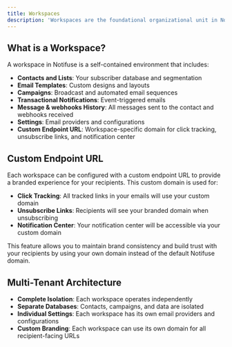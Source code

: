```yaml
---
title: Workspaces
description: 'Workspaces are the foundational organizational unit in Notifuse. They provide a complete, isolated environment for managing your email marketing operations, making it easy to separate different projects, clients, or business units.'
---
```


## What is a Workspace?

A workspace in Notifuse is a self-contained environment that includes:

- **Contacts and Lists**: Your subscriber database and segmentation
- **Email Templates**: Custom designs and layouts
- **Campaigns**: Broadcast and automated email sequences
- **Transactional Notifications**: Event-triggered emails
- **Message & webhooks History**: All messages sent to the contact and webhooks received
- **Settings**: Email providers and configurations
- **Custom Endpoint URL**: Workspace-specific domain for click tracking, unsubscribe links, and notification center

## Custom Endpoint URL

Each workspace can be configured with a custom endpoint URL to provide a branded experience for your recipients. This custom domain is used for:

- **Click Tracking**: All tracked links in your emails will use your custom domain
- **Unsubscribe Links**: Recipients will see your branded domain when unsubscribing
- **Notification Center**: Your notification center will be accessible via your custom domain

This feature allows you to maintain brand consistency and build trust with your recipients by using your own domain instead of the default Notifuse domain.

## Multi-Tenant Architecture

- **Complete Isolation**: Each workspace operates independently
- **Separate Databases**: Contacts, campaigns, and data are isolated
- **Individual Settings**: Each workspace has its own email providers and configurations
- **Custom Branding**: Each workspace can use its own domain for all recipient-facing URLs
